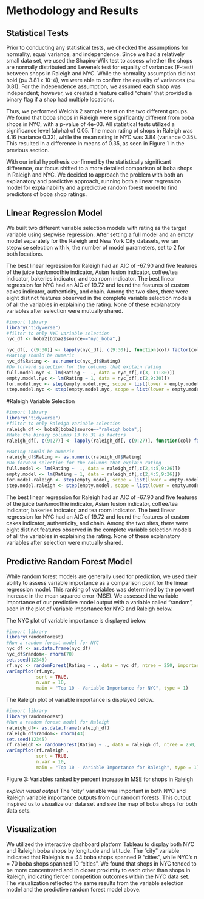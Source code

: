 # Methodology and Results
## Statistical Tests 
Prior to conducting any statistical tests, we checked the assumptions for normality, equal variance, and independence. Since we had a relatively small data set, we used the Shapiro-Wilk test to assess whether the shops are normally distributed and Levene's test for equality of variances (F-test) between shops in Raleigh and NYC. While the normality assumption did not hold (p= 3.81 x 10-4), we were able to confirm the equality of variances (p= 0.81). For the independence assumption, we assumed each shop was independent; however, we created a feature called “chain” that provided a binary flag if a shop had multiple locations. 

Thus, we performed Welch’s 2 sample t-test on the two different groups. We found that boba shops in Raleigh were significantly different from boba shops in NYC, with a p-value of 4e-03. All statistical tests utilized a significance level (alpha) of 0.05. The mean rating of shops in Raleigh was 4.16 (variance 0.32), while the mean rating in NYC was 3.84 (variance 0.35). This resulted in a difference in means of 0.35, as seen in Figure 1 in the previous section.

With our intial hypothesis confirmed by the statistically significant difference, our focus shifted to a more detailed comparison of boba shops in Raleigh and NYC. We decided to approach the problem with both an explanatory and predictive approach, running both a linear regression model for explainability and a predictive random forest model to find predictors of boba shop ratings.

## Linear Regression Model
We built two different variable selection models with rating as the target variable using stepwise regression. After setting a full model and an empty model separately for the Raleigh and New York City datasets, we ran stepwise selection with k, the number of model parameters, set to 2 for both locations. 

The best linear regression for Raleigh had an AIC of -67.90 and five features of the juice bar/smoothie indicator, Asian fusion indicator, coffee/tea indicator, bakeries indicator, and tea room indicator. The best linear regression for NYC had an AIC of 19.72 and found the features of custom cakes indicator, authenticity, and chain. Among the two sites, there were eight distinct features observed in the complete variable selection models of all the variables in explaining the rating. None of these explanatory variables after selection were mutually shared.

```r
#import library
library("tidyverse")
#filter to only NYC variable selection
nyc_df <- boba2[boba2$source=="nyc_boba",]

nyc_df[, c(9:30)] <- lapply(nyc_df[, c(9:30)], function(col) factor(col))
#Rating should be numeric
nyc_df$Rating <- as.numeric(nyc_df$Rating)
#Do forward selection for the columns that explain rating
full.model.nyc <- lm(Rating ~  ., data = nyc_df[,c(3, 11:30)])
empty.model.nyc <- lm(Rating ~ 1, data = nyc_df[,c(2,9:30)])
for.model.nyc <- step(empty.model.nyc, scope = list(lower = empty.model.nyc, upper = full.model.nyc), direction = "forward", k = 2)
step.model.nyc <- step(empty.model.nyc, scope = list(lower = empty.model.nyc, upper = full.model.nyc), direction = "both", k = 2) 
```

#Raleigh Variable Selection 
```r
#import library
library("tidyverse")
#filter to only Raleigh variable selection
raleigh_df <- boba2[boba2$source=="raleigh_boba",]
#Make the binary columns 13 to 31 as factors
raleigh_df[, c(9:27)] <- lapply(raleigh_df[, c(9:27)], function(col) factor(col))

#Rating should be numeric
raleigh_df$Rating <- as.numeric(raleigh_df$Rating)
#Do forward selection for the columns that explain rating
full.model <- lm(Rating ~  ., data = raleigh_df[,c(2,4:5,9:26)])
empty.model <- lm(Rating ~ 1, data = raleigh_df[,c(2,4:5,9:26)])
for.model.raleigh <- step(empty.model, scope = list(lower = empty.model, upper = full.model), direction = "forward", k = 2)
step.model.raleigh <- step(empty.model, scope = list(lower = empty.model, upper = full.model), direction = "both", k = 2) 
```

The best linear regression for Raleigh had an AIC of -67.90 and five features of the juice bar/smoothie indicator, Asian fusion indicator, coffee/tea indicator, bakeries indicator, and tea room indicator. The best linear regression for NYC had an AIC of 19.72 and found the features of custom cakes indicator, authenticity, and chain. Among the two sites, there were eight distinct features observed in the complete variable selection models of all the variables in explaining the rating. None of these explanatory variables after selection were mutually shared.

## Predictive Random Forest Model
While random forest models are generally used for prediction, we used their ability to assess variable importance as a comparison point for the linear regression model. This ranking of variables was determined by the percent increase in the mean squared error (MSE). We assessed the variable importance of our predictive model output with a variable called “random”, seen in the plot of variable importance for NYC and Raleigh below.

The NYC plot of variable importance is displayed below.

```r
#import library
library(randomForest)
#Run a random forest model for NYC
nyc_df <- as.data.frame(nyc_df)
nyc_df$random<- rnorm(70)
set.seed(12345)
rf.nyc <- randomForest(Rating ~ ., data = nyc_df, ntree = 250, importance = TRUE)
varImpPlot(rf.nyc,
           sort = TRUE,
           n.var = 10,
           main = "Top 10 - Variable Importance for NYC", type = 1)
```

The Raleigh plot of variable importance is displayed below.
```r
#import library
library(randomForest)
#Run a random forest model for Raleigh
raleigh_df<- as.data.frame(raleigh_df)
raleigh_df$random<- rnorm(43)
set.seed(12345)
rf.raleigh <- randomForest(Rating ~ ., data = raleigh_df, ntree = 250, importance = TRUE)
varImpPlot(rf.raleigh ,
           sort = TRUE,
           n.var = 10,
           main = "Top 10 - Variable Importance for Raleigh", type = 1)
```

Figure 3: Variables ranked by percent increase in MSE for shops in Raleigh

*explain visual output*
The "city" variable was important in both NYC and Raleigh variable importance outputs from our random forests. This output inspired us to visualize our data set and see the map of boba shops for both data sets.

## Visualization
We utilized the interactive dashboard platform Tableau to display both NYC and Raleigh boba shops by longitude and latitude. The "city" variable indicated that Raleigh’s n = 44 boba shops spanned 9 "cities", while NYC’s n = 70 boba shops spanned 10 "cities". We found that shops in NYC tended to be more concentrated and in closer proximity to each other than shops in Raleigh, indicating fiercer competition outcomes within the NYC data set. The visualization reflected the same results from the variable selection model and the predictive random forest model above. 

